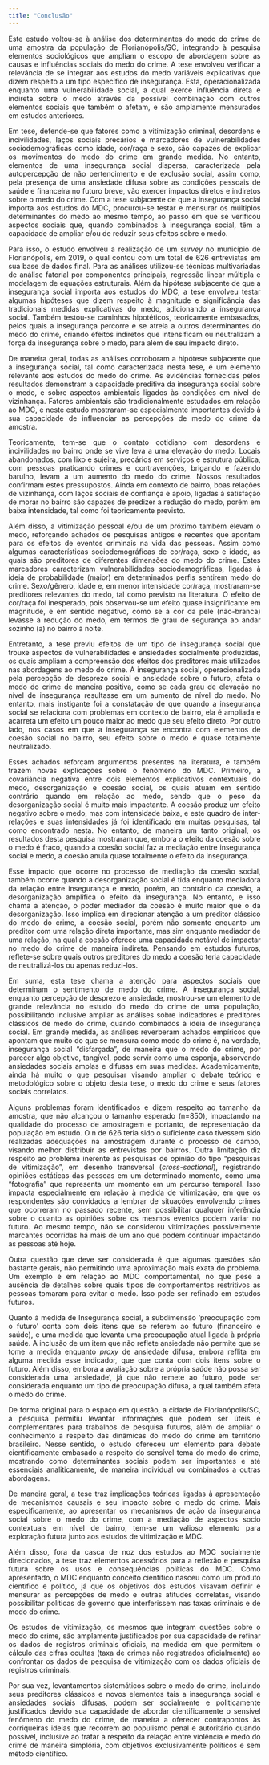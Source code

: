 ```yaml
---
title: "Conclusão"
---
```


<style>
body {
  text-align: justify;
}
</style>

Este estudo voltou-se à análise dos determinantes do medo do crime de uma amostra da população de Florianópolis/SC, integrando à pesquisa elementos sociológicos que ampliam o escopo de abordagem sobre as causas e influências sociais do medo do crime. A tese envolveu verificar a relevância de se integrar aos estudos do medo variáveis explicativas que dizem respeito a um tipo específico de insegurança. Esta, operacionalizada enquanto uma vulnerabilidade social, a qual exerce influência direta e indireta sobre o medo através da possível combinação com outros elementos sociais que também o afetam, e são amplamente mensurados em estudos anteriores.

Em tese, defende-se que fatores como a vitimização criminal, desordens e incivilidades, laços sociais precários e marcadores de vulnerabilidades sociodemográficas como idade, cor/raça e sexo, são capazes de explicar os movimentos do medo do crime em grande medida. No entanto, elementos de uma insegurança social dispersa, caracterizada pela autopercepção de não pertencimento e de exclusão social, assim como, pela presença de uma ansiedade difusa sobre as condições pessoais de saúde e financeira no futuro breve, vão exercer impactos diretos e indiretos sobre o medo do crime. Com a tese subjacente de que a insegurança social importa aos estudos do MDC, procurou-se testar e mensurar os múltiplos determinantes do medo ao mesmo tempo, ao passo em que se verificou aspectos sociais que, quando combinados à insegurança social, têm a capacidade de ampliar e/ou de reduzir seus efeitos sobre o medo.

Para isso, o estudo envolveu a realização de um *survey* no município de Florianópolis, em 2019, o qual contou com um total de 626 entrevistas em sua base de dados final. Para as análises utilizou-se técnicas multivariadas de análise fatorial por componentes principais, regressão linear múltipla e modelagem de equações estruturais. Além da hipótese subjacente de que a insegurança social importa aos estudos do MDC, a tese envolveu testar algumas hipóteses que dizem respeito à magnitude e significância das tradicionais medidas explicativas do medo, adicionando a insegurança social. Também testou-se caminhos hipotéticos, teoricamente embasados, pelos quais a insegurança percorre e se atrela a outros determinantes do medo do crime, criando efeitos indiretos que intensificam ou neutralizam a força da insegurança sobre o medo, para além de seu impacto direto.

De maneira geral, todas as análises corroboram a hipótese subjacente que a insegurança social, tal como caracterizada nesta tese, é um elemento relevante aos estudos do medo do crime. As evidências fornecidas pelos resultados demonstram a capacidade preditiva da insegurança social sobre o medo, e sobre aspectos ambientais ligados às condições em nível de vizinhança. Fatores ambientais são tradicionalmente estudados em relação ao MDC, e neste estudo mostraram-se especialmente importantes devido à sua capacidade de influenciar as percepções de medo do crime da amostra.

Teoricamente, tem-se que o contato cotidiano com desordens e incivilidades no bairro onde se vive leva a uma elevação do medo. Locais abandonados, com lixo e sujeira, precários em serviços e estrutura pública, com pessoas praticando crimes e contravenções, brigando e fazendo barulho, levam a um aumento do medo do crime. Nossos resultados confirmam estes pressupostos. Ainda em contexto de bairro, boas relações de vizinhança, com laços sociais de confiança e apoio, ligadas à satisfação de morar no bairro são capazes de predizer a redução do medo, porém em baixa intensidade, tal como foi teoricamente previsto.

Além disso, a vitimização pessoal e/ou de um próximo também elevam o medo, reforçando achados de pesquisas antigos e recentes que apontam para os efeitos de eventos criminais na vida das pessoas. Assim como algumas características sociodemográficas de cor/raça, sexo e idade, as quais são preditores de diferentes dimensões do medo do crime. Estes marcadores caracterizam vulnerabilidades sociodemográficas, ligadas à ideia de probabilidade (maior) em determinados perfis sentirem medo do crime. Sexo/gênero, idade e, em menor intensidade cor/raça, mostraram-se preditores relevantes do medo, tal como previsto na literatura. O efeito de cor/raça foi inesperado, pois observou-se um efeito quase insignificante em magnitude, e em sentido negativo, como se a cor da pele (não-branca) levasse à redução do medo, em termos de grau de segurança ao andar sozinho (a) no bairro à noite.

Entretanto, a tese previu efeitos de um tipo de insegurança social que trouxe aspectos de vulnerabilidades e ansiedades socialmente produzidas, os quais ampliam a compreensão dos efeitos dos preditores mais utilizados nas abordagens ao medo do crime. A insegurança social, operacionalizada pela percepção de desprezo social e ansiedade sobre o futuro, afeta o medo do crime de maneira positiva, como se cada grau de elevação no nível de insegurança resultasse em um aumento de nível do medo. No entanto, mais instigante foi a constatação de que quando a insegurança social se relaciona com problemas em contexto de bairro, ela é ampliada e acarreta um efeito um pouco maior ao medo que seu efeito direto. Por outro lado, nos casos em que a insegurança se encontra com elementos de coesão social no bairro, seu efeito sobre o medo é quase totalmente neutralizado. 

Esses achados reforçam argumentos presentes na literatura, e também trazem novas explicações sobre o fenômeno do MDC. Primeiro, a covariância negativa entre dois elementos explicativos contextuais do medo, desorganização e coesão social, os quais atuam em sentido contrário quando em relação ao medo, sendo que o peso da desorganização social é muito mais impactante. A coesão produz um efeito negativo sobre o medo, mas com intensidade baixa, e este quadro de inter-relações e suas intensidades já foi identificado em muitas pesquisas, tal como encontrado nesta. No entanto, de maneira um tanto original, os resultados desta pesquisa mostraram que, embora o efeito da coesão sobre o medo é fraco, quando a coesão social faz a mediação entre insegurança social e medo, a coesão anula quase totalmente o efeito da insegurança. 

Esse impacto que ocorre no processo de mediação da coesão social, também ocorre quando a desorganização social é tida enquanto mediadora da relação entre insegurança e medo, porém, ao contrário da coesão, a desorganização amplifica o efeito da insegurança. No entanto, e isso chama a atenção, o poder mediador da coesão é muito maior que o da desorganização. Isso implica em direcionar atenção a um preditor clássico do medo do crime, a coesão social, porém não somente enquanto um preditor com uma relação direta importante, mas sim enquanto mediador de uma relação, na qual a coesão oferece uma capacidade notável de impactar no medo do crime de maneira indireta. Pensando em estudos futuros, reflete-se sobre quais outros preditores do medo a coesão teria capacidade de neutralizá-los ou apenas reduzi-los.

Em suma, esta tese chama a atenção para aspectos sociais que determinam o sentimento de medo do crime. A insegurança social, enquanto percepção de desprezo e ansiedade, mostrou-se um elemento de grande relevância no estudo do medo do crime de uma população, possibilitando inclusive ampliar as análises sobre indicadores e preditores clássicos de medo do crime, quando combinados à ideia de insegurança social. Em grande medida, as análises reverberam achados empíricos que apontam que muito do que se mensura como medo do crime é, na verdade, insegurança social “disfarçada”, de maneira que o medo do crime, por parecer algo objetivo, tangível, pode servir como uma esponja, absorvendo ansiedades sociais amplas e difusas em suas medidas. Academicamente, ainda há muito o que pesquisar visando ampliar o debate teórico e metodológico sobre o objeto desta tese, o medo do crime e seus fatores sociais correlatos. 

Alguns problemas foram identificados e dizem respeito ao tamanho da amostra, que não alcançou o tamanho esperado (n=850), impactando na qualidade do processo de amostragem e portanto, de representação da população em estudo. O n de 626 teria sido o suficiente caso tivessem sido realizadas adequações na amostragem durante o processo de campo, visando melhor distribuir as entrevistas por bairros. Outra limitação diz respeito ao problema inerente às pesquisas de opinião do tipo “pesquisas de vitimização”, em desenho transversal (*cross-sectional*), registrando opiniões estáticas das pessoas em um determinado momento, como uma “fotografia” que representa um momento em um percurso temporal. Isso impacta especialmente em relação à medida de vitimização, em que os respondentes são convidados a lembrar de situações envolvendo crimes que ocorreram no passado recente, sem possibilitar qualquer inferência sobre o quanto as opiniões sobre os mesmos eventos podem variar no futuro. Ao mesmo tempo, não se considerou vitimizações possivelmente marcantes ocorridas há mais de um ano que podem continuar impactando as pessoas até hoje.

Outra questão que deve ser considerada é que algumas questões são bastante gerais, não permitindo uma aproximação mais exata do problema. Um exemplo é em relação ao MDC comportamental, no que pese a ausência de detalhes sobre quais tipos de comportamentos restritivos as pessoas tomaram para evitar o medo. Isso pode ser refinado em estudos futuros. 

Quanto à medida de Insegurança social, a subdimensão ‘preocupação com o futuro’ conta com dois itens que se referem ao futuro (financeiro e saúde), e uma medida que levanta uma preocupação atual ligada à própria saúde. A inclusão de um item que não reflete ansiedade não permite que se tome a medida enquanto *proxy* de ansiedade difusa, embora reflita em alguma medida esse indicador, que que conta com dois itens sobre o futuro. Além disso, embora a avaliação sobre a própria saúde não possa ser considerada uma ‘ansiedade’, já que não remete ao futuro, pode ser considerada enquanto um tipo de preocupação difusa, a qual também afeta o medo do crime.

De forma original para o espaço em questão, a cidade de Florianópolis/SC, a pesquisa permitiu levantar informações que podem ser úteis e complementares para trabalhos de pesquisa futuros, além de ampliar o conhecimento a respeito das dinâmicas do medo do crime em território brasileiro. Nesse sentido, o estudo ofereceu um elemento para debate cientificamente embasado a respeito do sensível tema do medo do crime, mostrando como determinantes sociais podem ser importantes e até essenciais analiticamente, de maneira individual ou combinados a outras abordagens.

De maneira geral, a tese traz implicações teóricas ligadas à apresentação de mecanismos causais e seu impacto sobre o medo do crime. Mais especificamente, ao apresentar os mecanismos de ação da insegurança social sobre o medo do crime, com a mediação de aspectos socio contextuais em nível de bairro, tem-se um valioso elemento para exploração futura junto aos estudos de vitimização e MDC. 

Além disso, fora da casca de noz dos estudos ao MDC socialmente direcionados, a tese traz elementos acessórios para a reflexão e pesquisa futura sobre os usos e consequências políticas do MDC. Como apresentado, o MDC enquanto conceito científico nasceu como um produto científico e político, já que os objetivos dos estudos visavam definir e mensurar as percepções de medo e outras atitudes correlatas, visando possibilitar políticas de governo que interferissem nas taxas criminais e de medo do crime. 

Os estudos de vitimização, os mesmos que integram questões sobre o medo do crime, são amplamente justificados por sua capacidade de refinar os dados de registros criminais oficiais, na medida em que permitem o cálculo das cifras ocultas (taxa de crimes não registrados oficialmente) ao confrontar os dados de pesquisa de vitimização com os dados oficiais de registros criminais. 

Por sua vez, levantamentos sistemáticos sobre o medo do crime, incluindo seus preditores clássicos e novos elementos tais a insegurança social e ansiedades sociais difusas, podem ser socialmente e politicamente justificados devido sua capacidade de abordar cientificamente o sensível fenômeno do medo do crime, de maneira a oferecer contrapontos às corriqueiras ideias que recorrem ao populismo penal e autoritário quando possível, inclusive ao tratar a respeito da relação entre violência e medo do crime de maneira simplória, com objetivos exclusivamente políticos e sem método científico.  

